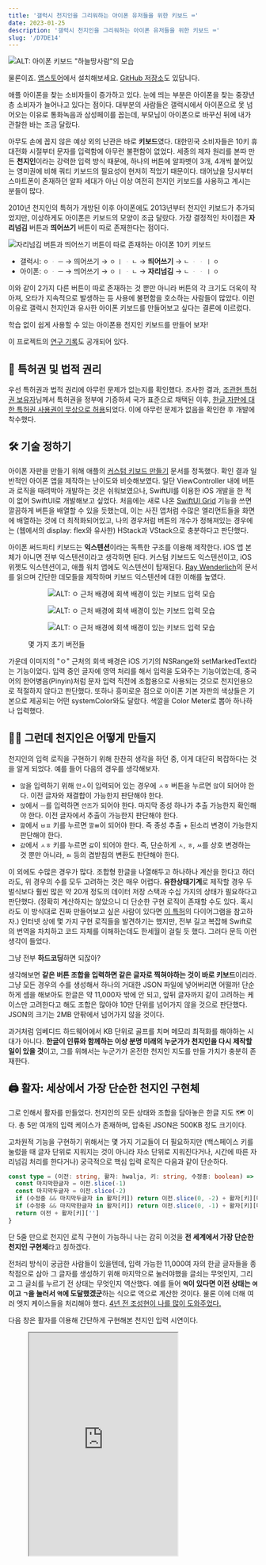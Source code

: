```yaml
---
title: '갤럭시 천지인을 그리워하는 아이폰 유저들을 위한 키보드 ⌨️'
date: 2023-01-25
description: '갤럭시 천지인을 그리워하는 아이폰 유저들을 위한 키보드 ⌨️'
slug: '/D7DE14'
---
```



![ALT: 아이폰 키보드 "하늘땅사람"의 모습](./7B584A.png)

<Callout type="info" title="잔말 말고 설치 링크부터 줘요" icon="💎">

물론이죠. [앱스토어](https://apps.apple.com/app/id/1666355842)에서 설치해보세요.
[GitHub 저장소](https://github.com/anaclumos/sky-earth-human)도 있답니다.

</Callout>

애플 아이폰을 찾는 소비자들이 증가하고 있다.
눈에 띄는 부분은 아이폰을 찾는 중장년층 소비자가 늘어나고 있다는 점이다.
대부분의 사람들은 갤럭시에서 아이폰으로 못 넘어오는 이유로 통화녹음과 삼성페이를 꼽는데,
부모님이 아이폰으로 바꾸신 뒤에 내가 관찰한 바는 조금 달랐다.

아무도 손에 꼽지 않은 예상 외의 난관은 바로 **키보드**였다.
대한민국 소비자들은 10키 휴대전화 시절부터 문자를 입력함에 아무런 불편함이 없었다.
세종의 제자 원리를 본따 만든 **천지인**이라는 강력한 입력 방식 때문에,
하나의 버튼에 알파벳이 3개, 4개씩 붙어있는 영미권에 비해 쿼티 키보드의 필요성이 현저히 적었기 때문이다.
태어났을 당시부터 스마트폰이 존재하던 알파 세대가 아닌 이상 여전히 천지인 키보드를 사용하고 계시는 분들이 많다.

2010년 천지인의 특허가 개방된 이후 아이폰에도 2013년부터 천지인 키보드가 추가되었지만,
이상하게도 아이폰은 키보드의 모양이 조금 달랐다.
가장 결정적인 차이점은 **자리넘김** 버튼과 **띄어쓰기** 버튼이 따로 존재한다는 점이다.

![자리넘김 버튼과 띄어쓰기 버튼이 따로 존재하는 아이폰 10키 키보드](./2DCA95.png)

<Callout type="info" title='예를 들어 "오 안녕"을 입력하기 위해서는...' icon="💎">

- 갤럭시: `ㅇ` `ᆞ` `ㅡ` → 띄어쓰기 → `ㅇ` `ㅣ` `ᆞ` `ㄴ` → **띄어쓰기** → `ㄴ` `ᆞ` `ᆞ` `ㅣ` `ㅇ`
- 아이폰: `ㅇ` `ᆞ` `ㅡ` → 띄어쓰기 → `ㅇ` `ㅣ` `ᆞ` `ㄴ` → **자리넘김** → `ㄴ` `ᆞ` `ᆞ` `ㅣ` `ㅇ`

</Callout>

이와 같이 2가지 다른 버튼이 따로 존재하는 것 뿐만 아니라 버튼의 각 크기도 더욱이 작아져,
오타가 지속적으로 발생하는 등 사용에 불편함을 호소하는 사람들이 많았다.
이런 이유로 갤럭시 천지인과 유사한 아이폰 키보드를 만들어보고 싶다는 결론에 이르렀다.

<Callout type="info" title="목표" icon="💎">

학습 없이 쉽게 사용할 수 있는 아이폰용 천지인 키보드를 만들어 보자!

</Callout>

<Callout type="tip" title="꿀팁" icon="🍯">

이 프로젝트의 [연구 기록](.//r/C222D1)도 공개되어 있다.

</Callout>

## 📜 특허권 및 법적 권리

우선 특허권과 법적 권리에 아무런 문제가 없는지를 확인했다.
조사한 결과, [조관현 특허권 보유자](https://doi.org/10.8080/1019960047925)님께서 특허권을 정부에 기증하셔
국가 표준으로 채택된 이후, [한글 자판에 대한 특허권 사용권이 무상으로 허용](https://www.korea.kr/news/policyBriefingView.do?newsId=148700827)되었다.
이에 아무런 문제가 없음을 확인한 후 개발에 착수했다.

## 🛠 기술 정하기

아이폰 자판을 만들기 위해 애플의 [커스텀 키보드 만들기](https://developer.apple.com/documentation/uikit/keyboards_and_input/creating_a_custom_keyboard) 문서를 정독했다.
확인 결과 일반적인 아이폰 앱을 제작하는 난이도와 비슷해보였다.
일단 ViewController 내에 버튼과 로직을 때려박아 개발하는 것은 쉬워보였으나,
SwiftUI를 이용한 iOS 개발을 한 적이 없어 SwiftUI로 개발해보고 싶었다.
처음에는 새로 나온 [SwiftUI Grid](https://developer.apple.com/documentation/swiftui/grid) 기능을 쓰면 깔끔하게 버튼을 배열할 수 있을 듯했는데,
이는 사진 앱처럼 수많은 엘리먼트들을 화면에 배열하는 것에 더 최적화되어있고,
나의 경우처럼 버튼의 개수가 정해져있는 경우에는 (웹에서의 display: flex와 유사한) HStack과 VStack으로 충분하다고 판단했다.

아이폰 써드파티 키보드는 **익스텐션**이라는 독특한 구조를 이용해 제작한다.
iOS 앱 본체가 아니면 전부 익스텐션이라고 생각하면 된다.
커스텀 키보드도 익스텐션이고, iOS 위젯도 익스텐션이고, 애플 워치 앱에도 익스텐션이 탑재된다.
[Ray Wenderlich](https://www.kodeco.com/49-custom-keyboard-extensions-getting-started)의 문서를 읽으며 간단한 데모들을 제작하며
키보드 익스텐션에 대한 이해를 높였다.

<figure>

<Horizontal>

<figure>

![ALT: `ㅇ` 근처 배경에 회색 배경이 있는 키보드 입력 모습](./85D135.png)

</figure>

<figure>

![ALT: `ㅇ` 근처 배경에 회색 배경이 있는 키보드 입력 모습](./B9DE45.png)

</figure>

<figure>

![ALT: `ㅇ` 근처 배경에 회색 배경이 있는 키보드 입력 모습](./A02D58.png)

</figure>

</Horizontal>

<figcaption>

몇 가지 초기 버전들

</figcaption>

</figure>

가운데 이미지의 "ㅇ" 근처의 회색 배경은 iOS 기기의 NSRange와 setMarkedText라는 기능이었다.
입력 중인 글자에 영역 처리를 해서 입력을 도와주는 기능이었는데,
중국어의 한어병음(Pinyin)처럼 문자 입력 직전에 조합용으로 사용되는 것으로 천지인용으로 적절하지 않다고 판단했다.
또하나 흥미로운 점으로 아이폰 기본 자판의 색상들은 기본으로 제공되는 어떤 systemColor와도 달랐다.
색깔을 Color Meter로 뽑아 하나하나 입력했다.

## 😶‍🌫️ 그런데 천지인은 어떻게 만들지

천지인의 입력 로직을 구현하기 위해 찬찬히 생각을 하던 중, 이게 대단히 복잡하다는 것을 알게 되었다.
예를 들어 다음의 경우를 생각해보자.

- `않`을 입력하기 위해 `안ㅅ`이 입력되어 있는 경우에 `ㅅㅎ` 버튼을 누르면 `않`이 되어야 한다. 이전 글자와 재결합이 가능한지 판단해야 한다.
- `앉`에서 `ㅡ`를 입력하면 `안즈`가 되어야 한다. 마지막 종성 하나가 추출 가능한지 확인해야 한다. 이전 글자에서 추출이 가능한지 판단해야 한다.
- `깚`에서 `ㅂㅍ` 키를 누르면 `깔ㅃ`이 되어야 한다. 즉 종성 추출 + 된소리 변경이 가능한지 판단해야 한다.
- `갌`에서 `ㅅㅎ` 키를 누르면 `갏`이 되어야 한다. 즉, 단순하게 `ㅅ`, `ㅎ`, `ㅆ`를 상호 변경하는 것 뿐만 아니라, `ㄽ` 등의 겹받침의 변환도 판단해야 한다.

이 외에도 수많은 경우가 많다. 조합형 한글을 나열해두고 하나하나 계산을 한다고 하더라도, 위 경우의 수를 모두 고려하는 것은 매우 어렵다.
**유한상태기계**로 제작할 경우 두벌식보다 훨씬 많은 약 20개 정도의 데이터 저장 스택과 수십 가지의 상태가 필요하다고 판단했다.
(정확히 계산하지는 않았으니 더 단순한 구현 로직이 존재할 수도 있다. 혹시라도 이 방식대로 진짜 만들어보고 싶은 사람이 있다면 [이 특허](https://patents.google.com/patent/KR20000049347A/ko)의 다이어그램을 참고하자.)
인터넷 상에 몇 가지 구현 로직들을 발견하기는 했지만,
전부 길고 복잡해 Swift로의 번역을 차치하고 코드 자체를 이해하는데도 한세월이 걸릴 듯 했다.
그러다 문득 이런 생각이 들었다.

<Callout type="info" title='케이스가 너무 많고 복잡하면' icon="💎">

그냥 전부 **하드코딩**하면 되잖아?

</Callout>

생각해보면 **같은 버튼 조합을 입력하면 같은 글자로 찍혀야하는 것이 바로 키보드**이리라.
그냥 모든 경우의 수를 생성해서 하나의 거대한 JSON 파일에 넣어버리면 어떨까!
단순하게 셈을 해보아도 한글은 약 11,000자 밖에 안 되고, 앞뒤 글자까지 같이 고려하는 케이스만 고려한다고 해도 조합은 많아야 10만 단위를 넘어가지 않을 것으로 판단했다.
JSON의 크기는 2MB 안팎에서 넘어가지 않을 것이다.

과거처럼 임베디드 하드웨어에서 KB 단위로 골프를 치며 메모리 최적화를 해야하는 시대가 아니다.
**한글이 인류와 함께하는 이상 분명 미래의 누군가가 천지인을 다시 제작할 일이 있을 것**이고,
그를 위해서는 누군가가 온전한 천지인 지도를 만들 가치가 충분히 존재한다.

## 🖨️ 활자: 세상에서 가장 단순한 천지인 구현체

그로 인해서 활자를 만들었다. 천지인의 모든 상태와 조합을 담아놓은 한글 지도 🗺️ 이다.
총 5만 여개의 입력 케이스가 존재하며, 압축된 JSON은 500KB 정도 크기이다.

고차원적 기능을 구현하기 위해서는 몇 가지 기교들이 더 필요하지만
(백스페이스 키를 눌렀을 때 글자 단위로 지워지는 것이 아니라 자소 단위로 지워진다거나, 시간에 따른 자리넘김 처리를 한다거나)
궁극적으로 핵심 입력 로직은 다음과 같이 단순하다.

```ts
const type = (이전: string, 활자: hwalja, 키: string, 수정중: boolean) => {
  const 마지막한글자 = 이전.slice(-1)
  const 마지막두글자 = 이전.slice(-2)
  if (수정중 && 마지막두글자 in 활자[키]) return 이전.slice(0, -2) + 활자[키][마지막두글자]
  if (수정중 && 마지막한글자 in 활자[키]) return 이전.slice(0, -1) + 활자[키][마지막한글자]
  return 이전 + 활자[키]['']
}
```

단 5줄 만으로 천지인 로직 구현이 가능하니 나는 감히 이것을 **전 세계에서 가장 단순한 천지인 구현체**라고 칭하겠다.

전처리 방식이 궁금한 사람들이 있을텐데,
입력 가능한 11,000여 자의 한글 글자들을 종착점으로 삼아
그 글자를 생성하기 위해 마지막으로 눌러야했을 글쇠는 무엇인지,
그리고 그 글쇠를 누르기 전 상태는 무엇인지 역산했다.
예를 들어 **`역`이 있다면 이전 상태는 `여`이고 `ㄱ`을 눌러서 `역`에 도달했겠군**하는 식으로 역으로 계산한 것이다.
물론 이에 더해 여러 엣지 케이스들을 처리해야 했다.
[4년 전 조성현이 나를 많이 도와주었다.](https://github.com/anaclumos/hangulbreak/blob/master/Python/HangulDecomposeModule.py)

<Callout type="tip" title="직접 해보자!" icon="🧪">
  다음 창은 활자를 이용해 간단하게 구현해본 천지인 입력 시연이다.
</Callout>

<figure>

<iframe src="https://hwalja.cho.sh/" title="활자 데모" height="450" />

<figcaption>

[활자는 모든 플랫폼에 사용할 수 있도록 공개했다.](https://github.com/anaclumos/hwalja)<br/>위 데모로 직접 활자를 입력해보자!

</figcaption>
</figure>

<Callout type="info" title="활자는" icon="💎">
  가장 <strong>단순한</strong> 구현체이지 가장 <strong>가벼운</strong> 구현체는 아니라는 점을 명심하자.
</Callout>


<Accordion title="조합형 한글로 문자열 정규화를 하면 좀 더 경우의 수가 줄지 않나요?">

활자 프로젝트에 대해 이성광 님께서 [NFD로 문자열 정규화를 해서 초중종성을 떼어놓고 만들면 좀 더 경우의 수가 줄지 않을까](https://www.facebook.com/groups/codingeverybody/posts/8942515352455588/?comment_id=8946907612016362)에 대한 지적을 해주셨다.
나는 완성형 한글만 놓고 생각했는데, 말씀하신대로 조합형으로 제작 후 정규화를 거치면 경우의 수가 확실히 많이 준다.
예를 들어 `안 ᄂᆞᆞㅣㅇ` 같이 풀어두고 `ᆞᆞㅣ` 부분만 `ㅕ`로 조합한 뒤, `ㄴㅕㅇ`을 정규화 과정을 통해 `녕`으로 변환하는 것이다.

활자 프로젝트의 경우 현 접근을 유지하기로 했다.
활자는 **가장 쉽고 단순한 천지인 구현체**를 지향하는 만큼
현재의 접근이 `substring + replace` 만으로 구현할 수 있기 때문이다.
만약 NFD와 정규화에 대한 정보를 추가해야한다면,
비록 활자 프로젝트 자체는 가벼워지겠지만,
그를 사용하는 개발자 측에서 NFD와 정규화에 대한 추가적인 학습 및 구현이 필요하다.
오토마타를 이용한 학습 곡선에 불편함을 느껴
**모든 정보를 하드코딩해 가장 단순한 형태로 구현하기로 한 활자 프로젝트의 본 목적**에 어긋난다.
더불어 이미 압축된 버전은 500KB 수준이기에 입력 엔진으로 사용하기에 부담이 되는 크기가 아니다.

</Accordion>

## 🤖 자동완성 키보드 만들기

천지인을 쓰는 사람들이 빠른 속도로 타자를 칠 수 있는 이유는 바로
[자동 완성 텍스트](https://support.apple.com/ko-kr/guide/iphone/iphd4ea90231/ios)
(개발 명칭: Apple QuickType)을 적극적으로 활용한다는 점이다.
이 자동 완성 텍스트들은 사용자가 입력하는 패턴을 [지속적으로 학습](https://developer.apple.com/design/human-interface-guidelines/technologies/machine-learning/roles/)하여 사용자의 입력을 돕는다.

다행히도 애플 UIKit에는 Core ML과 Neural Engine을 직접 건드리지 않고도
문맥 자동 완성 기능을 사용할 수 있는 [UITextChecker](https://developer.apple.com/documentation/uikit/uitextchecker)를 제공한다.
한국어도 물론 지원하며, `learnWord()`와 `unlearnWord()`를 사용하여 사용자의 입력을 학습하거나 삭제할 수 있다.

```swift
import UIKit

let uiTextChecker = UITextChecker()
let input = "행복하"
let guesses = uiTextChecker.completions(
    forPartialWordRange: NSRange(location: 0, length: input.count),
    in: input,
    language: "ko-KR"
)

/*
[
  "행복한", "행복합니다", "행복하게", "행복할", "행복하다", "행복하고", "행복하지",
  "행복하다고", "행복하다는", "행복하기", "행복하면", "행복할까", "행복하길",
  "행복함을", "행복하기를", "행복함", "행복하니", "행복한테", "행복하자", "행복하네"
]
*/

```

이 기능을 이용해 자동완성 기능을 완성했다.
가끔 문맥이 어색하거나 아무런 추천을 해주지 않거나 하는 버그가 존재하지만,
최소 기능 제품을 위해서는 훌륭하게 동작한다!

![2023년에도 행복하세요 💙](./8E6907.jpeg)

## ⌨️ 키보드 기능 고도화

천지인은 단축키에 기원을 두고 있는 만큼 관련된 고도 기능들이 있다.
백스페이스 키를 길게 누르면 뗄 때까지 글이 삭제되는 기능이나,
입력 키를 길게 누르면 그 버튼에 대응하는 숫자가 입력되는 기능 들이 있다.
이 기능들을 사용하기 위해 Swift의 Closure를 활용해서 다음과 같이 키보드 버튼 컴포넌트를 확장했다.

<figure>

```swift
struct KeyboardButton: View {
  var onPress: () -> Void
  var onLongPress: () -> Void
  var onLongPressFinished: () -> Void
  var body: some View {
    Button(action: {})
      .simultaneousGesture(
        DragGesture(minimumDistance: 0) // <-- A
          .onChanged { _ in
            // 길게 누르거나 드래그했을 때 구동될 코드
            onLongPress()
          }
          .onEnded { _ in
            // 길게 누르는 동작 또는 드래그 동작이 끝날 때
            onLongPressFinished()
          }
      )
      .highPriorityGesture(
        TapGesture()
          .onEnded { _ in
            // 터치했을 때 구동될 코드
            onPress()
          }
      )
  }
}
```

</figure>

<figcaption>

설명을 위해 간소화된 코드이다. [KeyboardButton.swift](https://github.com/anaclumos/sky-earth-human/blob/main/keyboard/KeyboardButton.swift)

</figcaption>

`A`로 표현된 부분을 사용하는 기발한 방법을 알게 되었다.
이렇게 하면 다음 두 마리 토끼를 한 코드로 잡을 수 있다.

- 한글 버튼을 스와이프(flick)해 숫자를 입력하는 기능
- 한글 버튼을 길게 눌러 숫자를 입력하는 기능

DragGesture의 minimumDistance가 0으로 설정되어 있다면
롱프레스도 동시에 인식하여 highPriorityGesture를 취소하고
DragGesture에 해당하는 기능을 실행한다는 특징을 이용한 것이다.

더불어 iOS13부터 소개된 [Combine](https://developer.apple.com/documentation/combine) 문법을 시범적으로 사용해보았다.
Combine 프레임워크는 시간에 따른 비동기적 동작을 처리하기 위한 Declarative Swift API이다.
이를 이용해 타이머를 생성하고 "롱프레스 백스페이스" 동작을 구현할 수 있다.

<figure>

```swift
struct DeleteButton: View {
  @State var timer: AnyCancellable?
  var body: some View {
    KeyboardButton(systemName: "delete.left.fill", primary: false, action: {
      // 탭했을 때는 기본 삭제 동작을 실행한다.
      options.deleteAction()
    },
    onLongPress: {
      // 길게 누르고 있을 경우 0.1초마다 실행되는 타이머를 생성한다.
      timer = Timer.publish(every: 0.1, on: .main, in: .common)
        .autoconnect()
        .sink { _ in
          // 누르고 있는 동안 0.1초에 한 번씩 글자 하나를 지운다.
          options.deleteAction()
        }
    },
    onLongPressFinished: {
      // 손을 떼면 타이머가 취소되며 무한 반복 삭제 동작이 해제된다.
      timer?.cancel()
    })
  }
}
```

<figcaption>

설명을 위해 간소화된 코드이다. [HangulView.swift](https://github.com/anaclumos/sky-earth-human/blob/main/keyboard/HangulView.swift)

</figcaption>

</figure>

이렇게 조합된 하나의 코드를 통해 길게 누르거나 드래그를 이용해 특수한 동작을 실행하는 기능을 구현할 수 있었다.

## 🦾 접근성과 사용성

유용하다고 생각한 접근성 기능을 몇 가지 추가했다.
우선 가장 먼저 사용자가 "볼드체 텍스트" 기능을 활성화한 경우 글자 두께를 두껍게 변경하는 것이다.
다음 코드를 이용해 사용할 수 있다.

```swift
let fontWeight: UIAccessibility.isBoldTextEnabled ? .bold : .regular
```

<Horizontal>

![볼드체 텍스트가 비활성화된 경우](./68C6BB.png)

![볼드체 텍스트를 활성화한 경우](./F93D1B.png)

</Horizontal>

또 나름 큰 영감을 받은 기능이 하나가 있었다.
바로 갤럭시 사용자들이 우측 하단의 "이전" 버튼을 눌러서
키보드를 종료한다는 사실을 관찰했다.
그래서 그 자리에 키보드를 손쉽게 종료할 수 있도록 키보드 종료 버튼을 배치했다.

![우측 하단의 키보드 종료 버튼을 탭하면 키보드가 사라진다.](./ADBBB1.gif)

## 🧑🏻‍🎨 Midjourney를 이용한 앱 아이콘 생성

<figure>

![ALT: Midjourney 이미지들](./69A76A.png)

<figcaption>

생성된 여러 가지 이미지들

</figcaption>

</figure>

앱 아이콘을 생성하기 위해 Midjourney라는 그림 AI를 사용했다.
요즘에는 이런 것을 프롬프트 엔지니어링이라고 하던데 그냥 다양한 키워드들로 그림을 그리는 것이 즐거웠다.

## ☁️ Xcode Cloud를 이용한 CI/CD 연결

마지막으로 2022년에 출시된 Xcode Cloud를 이용해 CI/CD를 구축했다.
이를 이용하면 마치 GitHub에 리액트 코드를 푸시하면 Vercel이 알아서 빌드 후 배포해주는 것처럼,
Apple Xcode Cloud 서버에서 iOS 앱이 컴파일되어 보관된다.
애플 아이폰 앱의 경우 앱스토어 리뷰라는 절차가 있기 때문에 완전 자동 배포가 되지는 않고,
앱스토어 콘솔에서 빌드를 선택하고 리뷰 요청 버튼을 눌러야 하지만,
이전에 엑스코드에서 아카이브 파일을 생성해 수동으로 업로드해야했던 것에 비해서 훨씬 편해졌다.

<Horizontal>

<figure>

![이와 같이 앱스토어 콘솔에서 GitHub와 연동된 빌드를 확인할 수 있다.](./C387F9.png)

</figure>

<figure>

![이렇게 푸시 알림도 보내준다.](./E0B0FF.png)

</figure>

</Horizontal>

## 🏁 마무리하며

오랜만에 iOS 개발을 하니 즐거웠다.
iOS 플랫폼이 훨씬 성숙해진 것이 느껴졌다.
특히나 활자 프로젝트를 진행하며
**한글이 이렇게 아름답구나**라는 감정을 많이 느꼈다.
무엇보다도 부모님께 참 좋은 선물을 해드린 것 같아 기분이 좋았다.
작업한 링크들을 첨부하며 글을 마무리한다.

<Callout type="info" title="앱스토어 5점 리뷰와 GitHub 스타는 큰 응원이 됩니다!" icon="💙">

- [앱스토어](https://apps.apple.com/app/id/1666355842)
- [GitHub 저장소](https://github.com/anaclumos/sky-earth-human)
- [하위 프로젝트 "활자" GitHub 저장소](https://github.com/anaclumos/hwalja)

</Callout>
